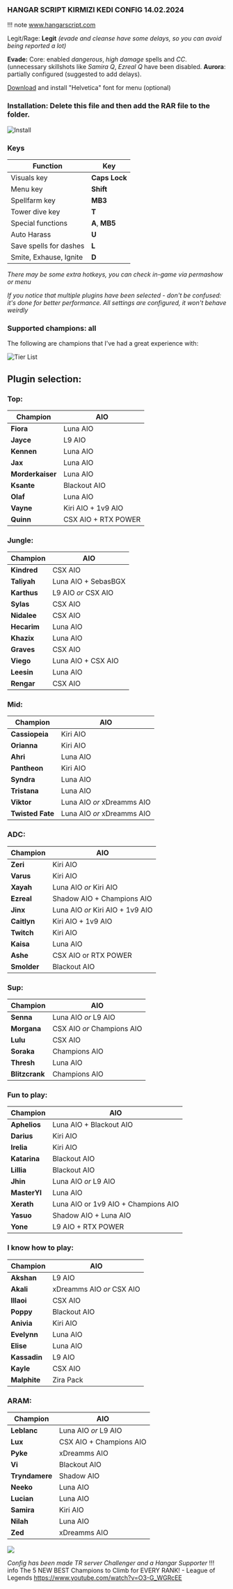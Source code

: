 ### HANGAR SCRIPT KIRMIZI KEDI CONFIG 14.02.2024

!!! note  www.hangarscript.com

Legit/Rage: **Legit** *(evade and cleanse have some delays, so you can avoid being reported a lot)*

**Evade:** Core: enabled *dangerous*, *high damage* spells and *CC*. (unnecessary skillshots like *Samira Q*, *Ezreal Q* have been disabled. **Aurora**: partially configured (suggested to add delays). 


[Download](https://www.dropbox.com/scl/fi/85q16zbqc37ty79q6fyfu/Helvetica-Font.zip?rlkey=ihqm32biuzd0qg5n2ju1joun4&dl=0) and install "Helvetica" font for menu (optional)

### Installation: Delete this file and then add the RAR file to the folder.
![Install](https://imgur.com/gKUdWAm.png)

### Keys
**Function** | **Key**
------ | ------
Visuals key | **Caps Lock**
Menu key| **Shift**
Spellfarm key | **MB3**
Tower dive key | **T**
Special functions | **A**, **MB5**
Auto Harass | **U**
Save spells for dashes | **L**
Smite, Exhause, Ignite | **D**

*There may be some extra hotkeys, you can check in-game via permashow or menu*

*If you notice that multiple plugins have been selected - don't be confused: it's done for better performance. All settings are configured, it won't behave weirdly*


### Supported champions: all

The following are champions that I've had a great experience with:

![Tier List](https://i.imgur.com/lZ6B9Ss.jpeg)

## Plugin selection:

### Top:
**Champion** | **AIO**
------ | ------
**Fiora** | Luna AIO
**Jayce** | L9 AIO
**Kennen** | Luna AIO
**Jax** | Luna AIO
**Morderkaiser** | Luna AIO
**Ksante** | Blackout AIO
**Olaf** | Luna AIO
**Vayne** | Kiri AIO + 1v9 AIO
**Quinn** | CSX AIO + RTX POWER

### Jungle:
**Champion** | **AIO**
------ | ------
**Kindred** | CSX AIO
**Taliyah** | Luna AIO + SebasBGX
**Karthus** | L9 AIO *or* CSX AIO
**Sylas** | CSX AIO
**Nidalee** | CSX AIO
**Hecarim** | Luna AIO
**Khazix** | Luna AIO
**Graves** | CSX AIO
**Viego** | Luna AIO + CSX AIO
**Leesin** | Luna AIO
**Rengar** | CSX AIO

### Mid:
**Champion** | **AIO**
------ | ------
**Cassiopeia** | Kiri AIO
**Orianna** | Kiri AIO
**Ahri** | Luna AIO
**Pantheon** | Kiri AIO
**Syndra** | Luna AIO
**Tristana** | Luna AIO
**Viktor** | Luna AIO *or* xDreamms AIO
**Twisted Fate** | Luna AIO *or* xDreamms AIO

### ADC:
**Champion** | **AIO**
------ | ------
**Zeri** | Kiri AIO
**Varus** | Kiri AIO
**Xayah** | Luna AIO *or* Kiri AIO
**Ezreal** | Shadow AIO + Champions AIO
**Jinx** | Luna AIO *or* Kiri AIO + 1v9 AIO
**Caitlyn** | Kiri AIO + 1v9 AIO
**Twitch** | Kiri AIO
**Kaisa** | Luna AIO
**Ashe** | CSX AIO or RTX POWER
**Smolder** | Blackout AIO

### Sup:
**Champion** | **AIO**
------ | ------
**Senna** | Luna AIO *or* L9 AIO
**Morgana** | CSX AIO *or* Champions AIO
**Lulu** | CSX AIO
**Soraka** | Champions AIO
**Thresh** | Luna AIO
**Blitzcrank** | Champions AIO

### Fun to play:
**Champion** | **AIO**
------ | ------
**Aphelios** | Luna AIO + Blackout AIO
**Darius** | Kiri AIO
**Irelia** | Kiri AIO
**Katarina** | Blackout AIO
**Lillia** | Blackout AIO
**Jhin** | Luna AIO *or* L9 AIO
**MasterYI** | Luna AIO
**Xerath** | Luna AIO or 1v9 AIO + Champions AIO
**Yasuo** | Shadow AIO + Luna AIO
**Yone** | L9 AIO + RTX POWER

### I know how to play:
**Champion** | **AIO**
------ | ------
**Akshan** | L9 AIO
**Akali** | xDreamms AIO *or* CSX AIO
**Illaoi** | CSX AIO
**Poppy** | Blackout AIO
**Anivia** | Kiri AIO
**Evelynn** | Luna AIO
**Elise** | Luna AIO
**Kassadin** | L9 AIO
**Kayle** | CSX AIO
**Malphite** | Zira Pack

### ARAM:
**Champion** | **AIO**
------ | ------
**Leblanc** | Luna AIO *or* L9 AIO
**Lux** | CSX AIO + Champions AIO
**Pyke** | xDreamms AIO
**Vi** | Blackout AIO
**Tryndamere** | Shadow AIO
**Neeko** | Luna AIO
**Lucian** | Luna AIO
**Samira** | Kiri AIO
**Nilah** | Luna AIO
**Zed** | xDreamms AIO

![](https://media.discordapp.net/attachments/1199462079724277882/1206711699164631110/Challenger_Seku.webp?ex=65dd00d8&is=65ca8bd8&hm=347f720072d63f671484c72bc25b1cf44644bd8bc499ec94f529557fb480ade2&=&format=webp)

*Config has been made TR server Challenger and a Hangar Supporter*
!!! info  The 5 NEW BEST Champions to Climb for EVERY RANK! - League of Legends   https://www.youtube.com/watch?v=O3-G_WGRcEE


